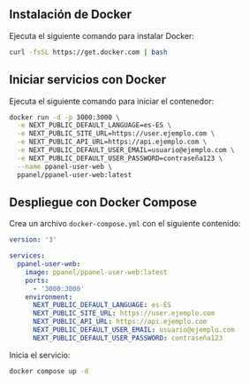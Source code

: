 ## Instalación de Docker

Ejecuta el siguiente comando para instalar Docker:

```bash
curl -fsSL https://get.docker.com | bash
```

## Iniciar servicios con Docker

Ejecuta el siguiente comando para iniciar el contenedor:

```bash
docker run -d -p 3000:3000 \
  -e NEXT_PUBLIC_DEFAULT_LANGUAGE=es-ES \
  -e NEXT_PUBLIC_SITE_URL=https://user.ejemplo.com \
  -e NEXT_PUBLIC_API_URL=https://api.ejemplo.com \
  -e NEXT_PUBLIC_DEFAULT_USER_EMAIL=usuario@ejemplo.com \
  -e NEXT_PUBLIC_DEFAULT_USER_PASSWORD=contraseña123 \
  --name ppanel-user-web \
  ppanel/ppanel-user-web:latest
```

## Despliegue con Docker Compose

Crea un archivo `docker-compose.yml` con el siguiente contenido:

```yaml
version: '3'

services:
  ppanel-user-web:
    image: ppanel/ppanel-user-web:latest
    ports:
      - '3000:3000'
    environment:
      NEXT_PUBLIC_DEFAULT_LANGUAGE: es-ES
      NEXT_PUBLIC_SITE_URL: https://user.ejemplo.com
      NEXT_PUBLIC_API_URL: https://api.ejemplo.com
      NEXT_PUBLIC_DEFAULT_USER_EMAIL: usuario@ejemplo.com
      NEXT_PUBLIC_DEFAULT_USER_PASSWORD: contraseña123
```

Inicia el servicio:

```bash
docker compose up -d
```


<Giscus />
